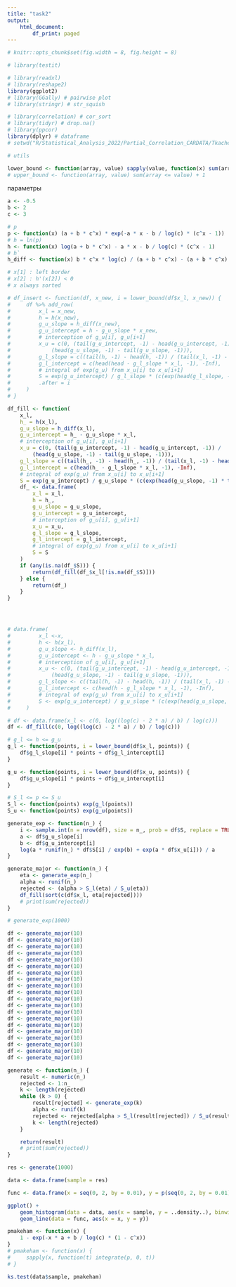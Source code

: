 ```yaml
---
title: "task2"
output:
    html_document:
        df_print: paged
---
```





```r
# knitr::opts_chunk$set(fig.width = 8, fig.height = 8)

# library(testit)

# library(readxl)
# library(reshape2)
library(ggplot2)
# library(GGally) # pairwise plot
# library(stringr) # str_squish

# library(correlation) # cor_sort
# library(tidyr) # drop.na()
# library(ppcor)
library(dplyr) # dataframe
# setwd("R/Statistical_Analysis_2022/Partial_Correlation_CARDATA/Tkachenko")
```

```r
# utils

lower_bound <- function(array, value) sapply(value, function(x) sum(array < x))
# upper_bound <- function(array, value) sum(array <= value) + 1
```


параметры
```r
a <- -0.5
b <- 2
c <- 3
```

```r
# p
p <- function(x) (a + b * c^x) * exp(-a * x - b / log(c) * (c^x - 1))
# h = ln(p)
h <- function(x) log(a + b * c^x) - a * x - b / log(c) * (c^x - 1)
# h`
h_diff <- function(x) b * c^x * log(c) / (a + b * c^x) - (a + b * c^x)
```


```r
# x[1] : left border
# x[2] : h'(x[2]) < 0
# x always sorted

# df_insert <- function(df, x_new, i = lower_bound(df$x_l, x_new)) {
#     df %>% add_row(
#         x_l = x_new,
#         h = h(x_new),
#         g_u_slope = h_diff(x_new),
#         g_u_intercept = h - g_u_slope * x_new,
#         # interception of g_u[i], g_u[i+1]
#         x_u = c(0, (tail(g_u_intercept, -1) - head(g_u_intercept, -1)) /
#             (head(g_u_slope, -1) - tail(g_u_slope, -1))),
#         g_l_slope = c((tail(h, -1) - head(h, -1)) / (tail(x_l, -1) - head(x_l, -1)), 0),
#         g_l_intercept = c(head(head - g_l_slope * x_l, -1), -Inf),
#         # integral of exp(g_u) from x_u[i] to x_u[i+1]
#         S = exp(g_u_intercept) / g_l_slope * (c(exp(head(g_l_slope, -1) * tail(x_u, -1)), 0) - exp(g_l_slope * x_u)),
#         .after = i
#     )
# }
```


```r
df_fill <- function(
    x_l,
    h_ = h(x_l),
    g_u_slope = h_diff(x_l),
    g_u_intercept = h_ - g_u_slope * x_l,
    # interception of g_u[i], g_u[i+1]
    x_u = c(0, (tail(g_u_intercept, -1) - head(g_u_intercept, -1)) /
        (head(g_u_slope, -1) - tail(g_u_slope, -1))),
    g_l_slope = c((tail(h_, -1) - head(h_, -1)) / (tail(x_l, -1) - head(x_l, -1)), 0),
    g_l_intercept = c(head(h_ - g_l_slope * x_l, -1), -Inf),
    # integral of exp(g_u) from x_u[i] to x_u[i+1]
    S = exp(g_u_intercept) / g_u_slope * (c(exp(head(g_u_slope, -1) * tail(x_u, -1)), 0) - exp(g_u_slope * x_u))) {
    df_ <- data.frame(
        x_l = x_l,
        h = h_,
        g_u_slope = g_u_slope,
        g_u_intercept = g_u_intercept,
        # interception of g_u[i], g_u[i+1]
        x_u = x_u,
        g_l_slope = g_l_slope,
        g_l_intercept = g_l_intercept,
        # integral of exp(g_u) from x_u[i] to x_u[i+1]
        S = S
    )
    if (any(is.na(df_$S))) {
        return(df_fill(df_$x_l[!is.na(df_$S)]))
    } else {
        return(df_)
    }
}




# data.frame(
#         x_l <-x,
#         h <- h(x_l),
#         g_u_slope <- h_diff(x_l),
#         g_u_intercept <- h - g_u_slope * x_l,
#         # interception of g_u[i], g_u[i+1]
#         x_u <- c(0, (tail(g_u_intercept, -1) - head(g_u_intercept, -1)) /
#             (head(g_u_slope, -1) - tail(g_u_slope, -1))),
#         g_l_slope <- c((tail(h, -1) - head(h, -1)) / (tail(x_l, -1) - head(x_l, -1)), 0),
#         g_l_intercept <- c(head(h - g_l_slope * x_l, -1), -Inf),
#         # integral of exp(g_u) from x_u[i] to x_u[i+1]
#         S <- exp(g_u_intercept) / g_u_slope * (c(exp(head(g_u_slope, -1) * tail(x_u, -1)), 0) - exp(g_u_slope * x_u))
#     )

# df <- data.frame(x_l <- c(0, log((log(c) - 2 * a) / b) / log(c)))
df <- df_fill(c(0, log((log(c) - 2 * a) / b) / log(c)))
```


```r
# g_l <= h <= g_u
g_l <- function(points, i = lower_bound(df$x_l, points)) {
    df$g_l_slope[i] * points + df$g_l_intercept[i]
}

g_u <- function(points, i = lower_bound(df$x_u, points)) {
    df$g_u_slope[i] * points + df$g_u_intercept[i]
}

# S_l <= p <= S_u
S_l <- function(points) exp(g_l(points))
S_u <- function(points) exp(g_u(points))
```





```r
generate_exp <- function(n_) {
    i <- sample.int(n = nrow(df), size = n_, prob = df$S, replace = TRUE)
    a <- df$g_u_slope[i]
    b <- df$g_u_intercept[i]
    log(a * runif(n_) * df$S[i] / exp(b) + exp(a * df$x_u[i])) / a
}
```



```r
generate_major <- function(n_) {
    eta <- generate_exp(n_)
    alpha <- runif(n_)
    rejected <- (alpha > S_l(eta) / S_u(eta))
    df_fill(sort(c(df$x_l, eta[rejected])))
    # print(sum(rejected))
}

# generate_exp(1000)
```

```r
df <- generate_major(10)
df <- generate_major(10)
df <- generate_major(10)
df <- generate_major(10)
df <- generate_major(10)
df <- generate_major(10)
df <- generate_major(10)
df <- generate_major(10)
df <- generate_major(10)
df <- generate_major(10)
df <- generate_major(10)
df <- generate_major(10)
df <- generate_major(10)
df <- generate_major(10)
df <- generate_major(10)
df <- generate_major(10)
df <- generate_major(10)
df <- generate_major(10)
df <- generate_major(10)
df <- generate_major(10)
```

```r
generate <- function(n_) {
    result <- numeric(n_)
    rejected <- 1:n_
    k <- length(rejected)
    while (k > 0) {
        result[rejected] <- generate_exp(k)
        alpha <- runif(k)
        rejected <- rejected[alpha > S_l(result[rejected]) / S_u(result[rejected])]
        k <- length(rejected)
    }

    return(result)
    # print(sum(rejected))
}
```

```r
res <- generate(1000)
```



```r
data <- data.frame(sample = res)

func <- data.frame(x = seq(0, 2, by = 0.01), y = p(seq(0, 2, by = 0.01)))

ggplot() +
    geom_histogram(data = data, aes(x = sample, y = ..density..), binwidth = 0.05) +
    geom_line(data = func, aes(x = x, y = y))
```


```r
pmakeham <- function(x) {
    1 - exp(-x * a + b / log(c) * (1 - c^x))
}
# pmakeham <- function(x) {
#     sapply(x, function(t) integrate(p, 0, t))
# }

ks.test(data$sample, pmakeham)
```